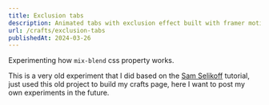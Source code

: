 ```yaml
---
title: Exclusion tabs
description: Animated tabs with exclusion effect built with framer motion
url: /crafts/exclusion-tabs
publishedAt: 2024-03-26
---
```


Experimenting how `mix-blend` css property works.

This is a very old experiment that I did based on the [Sam Selikoff](https://twitter.com/samselikoff) tutorial, just used this old project to build my crafts page, here I want to post my own experiments in the future.

<CraftPreview>
  <ExclusionTabs/>
</CraftPreview>
